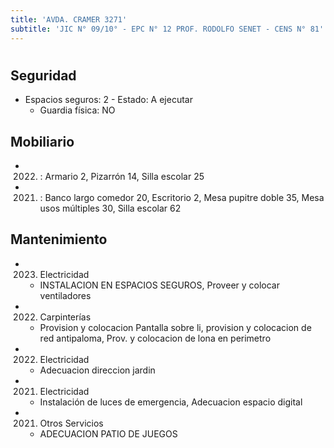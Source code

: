 ```yaml
---
title: 'AVDA. CRAMER 3271'
subtitle: 'JIC N° 09/10° - EPC N° 12 PROF. RODOLFO SENET - CENS N° 81'
---
```


#


## Seguridad

*  Espacios seguros: 2 - Estado: A ejecutar 
    + Guardia física: NO





## Mobiliario

*  (2022) : Armario 2, Pizarrón 14, Silla escolar 25 

*  (2021) : Banco largo comedor 20, Escritorio 2, Mesa pupitre doble 35, Mesa usos múltiples 30, Silla escolar 62 





## Mantenimiento

*  (2023) Electricidad 
    + INSTALACION EN ESPACIOS SEGUROS, Proveer y colocar ventiladores

*  (2022) Carpinterías 
    + Provision y colocacion Pantalla sobre li, provision y colocacion de red antipaloma, Prov. y colocacion de lona en perimetro

*  (2022) Electricidad 
    + Adecuacion direccion jardin

*  (2021) Electricidad 
    + Instalación de luces de emergencia, Adecuacion espacio digital

*  (2021) Otros Servicios 
    + ADECUACION PATIO DE JUEGOS



